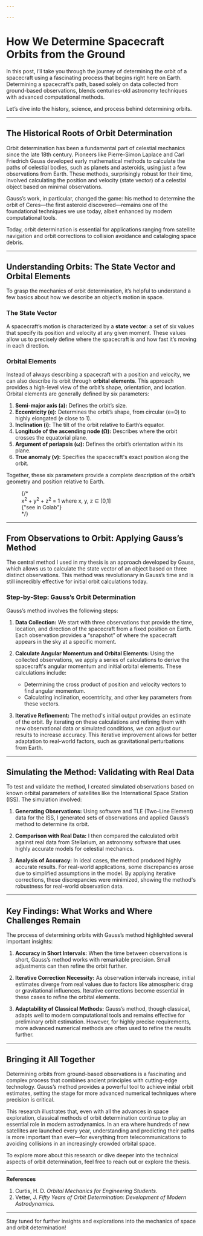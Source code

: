 ```yaml
---

---
```





# How We Determine Spacecraft Orbits from the Ground

In this post, I’ll take you through the journey of determining the orbit of a spacecraft using a fascinating process that begins right here on Earth. Determining a spacecraft's path, based solely on data collected from ground-based observations, blends centuries-old astronomy techniques with advanced computational methods.

Let’s dive into the history, science, and process behind determining orbits.

---

## The Historical Roots of Orbit Determination

Orbit determination has been a fundamental part of celestial mechanics since the late 18th century. Pioneers like Pierre-Simon Laplace and Carl Friedrich Gauss developed early mathematical methods to calculate the paths of celestial bodies, such as planets and asteroids, using just a few observations from Earth. These methods, surprisingly robust for their time, involved calculating the position and velocity (state vector) of a celestial object based on minimal observations.

Gauss’s work, in particular, changed the game: his method to determine the orbit of Ceres—the first asteroid discovered—remains one of the foundational techniques we use today, albeit enhanced by modern computational tools.

Today, orbit determination is essential for applications ranging from satellite navigation and orbit corrections to collision avoidance and cataloging space debris.

---

## Understanding Orbits: The State Vector and Orbital Elements

To grasp the mechanics of orbit determination, it’s helpful to understand a few basics about how we describe an object’s motion in space.

### The State Vector
A spacecraft’s motion is characterized by a **state vector**: a set of six values that specify its position and velocity at any given moment. These values allow us to precisely define where the spacecraft is and how fast it’s moving in each direction.

### Orbital Elements
Instead of always describing a spacecraft with a position and velocity, we can also describe its orbit through **orbital elements**. This approach provides a high-level view of the orbit’s shape, orientation, and location. Orbital elements are generally defined by six parameters:
1. **Semi-major axis (a):** Defines the orbit’s size.
2. **Eccentricity (e):** Determines the orbit’s shape, from circular (e=0) to highly elongated (e close to 1).
3. **Inclination (i):** The tilt of the orbit relative to Earth’s equator.
4. **Longitude of the ascending node (Ω):** Describes where the orbit crosses the equatorial plane.
5. **Argument of periapsis (ω):** Defines the orbit’s orientation within its plane.
6. **True anomaly (ν):** Specifies the spacecraft's exact position along the orbit.

Together, these six parameters provide a complete description of the orbit’s geometry and position relative to Earth.


<figure>
  <OrbitalElementsVisualizer client:visible />
  {/* <figcaption class="mt-px flex items-center justify-between">
    <div>
      x<sup>2</sup> + y<sup>2</sup> + z<sup>2</sup> = 1 where x, y, z ∈ [0,1]
    </div>
    <Link
      href="https://colab.research.google.com/drive/1Zh-qyZW4P42870cfVvdl1D3Xx_U_WH1G?usp=sharing"
      target="_blank"
      rel="noopener noreferrer"
    >
      {"see in Colab"}
    </Link>
  </figcaption> */}
</figure>

---

## From Observations to Orbit: Applying Gauss’s Method

The central method I used in my thesis is an approach developed by Gauss, which allows us to calculate the state vector of an object based on three distinct observations. This method was revolutionary in Gauss’s time and is still incredibly effective for initial orbit calculations today.

### Step-by-Step: Gauss’s Orbit Determination
Gauss’s method involves the following steps:

1. **Data Collection:** We start with three observations that provide the time, location, and direction of the spacecraft from a fixed position on Earth. Each observation provides a “snapshot” of where the spacecraft appears in the sky at a specific moment.

2. **Calculate Angular Momentum and Orbital Elements:** Using the collected observations, we apply a series of calculations to derive the spacecraft's angular momentum and initial orbital elements. These calculations include:
   - Determining the cross product of position and velocity vectors to find angular momentum.
   - Calculating inclination, eccentricity, and other key parameters from these vectors.

3. **Iterative Refinement:** The method's initial output provides an estimate of the orbit. By iterating on these calculations and refining them with new observational data or simulated conditions, we can adjust our results to increase accuracy. This iterative improvement allows for better adaptation to real-world factors, such as gravitational perturbations from Earth.

---

## Simulating the Method: Validating with Real Data

To test and validate the method, I created simulated observations based on known orbital parameters of satellites like the International Space Station (ISS). The simulation involved:

1. **Generating Observations:** Using software and TLE (Two-Line Element) data for the ISS, I generated sets of observations and applied Gauss’s method to determine its orbit.

2. **Comparison with Real Data:** I then compared the calculated orbit against real data from Stellarium, an astronomy software that uses highly accurate models for celestial mechanics.

3. **Analysis of Accuracy:** In ideal cases, the method produced highly accurate results. For real-world applications, some discrepancies arose due to simplified assumptions in the model. By applying iterative corrections, these discrepancies were minimized, showing the method's robustness for real-world observation data.

---

## Key Findings: What Works and Where Challenges Remain

The process of determining orbits with Gauss’s method highlighted several important insights:

1. **Accuracy in Short Intervals:** When the time between observations is short, Gauss’s method works with remarkable precision. Small adjustments can then refine the orbit further.

2. **Iterative Correction Necessity:** As observation intervals increase, initial estimates diverge from real values due to factors like atmospheric drag or gravitational influences. Iterative corrections become essential in these cases to refine the orbital elements.

3. **Adaptability of Classical Methods:** Gauss’s method, though classical, adapts well to modern computational tools and remains effective for preliminary orbit estimation. However, for highly precise requirements, more advanced numerical methods are often used to refine the results further.

---

## Bringing it All Together

Determining orbits from ground-based observations is a fascinating and complex process that combines ancient principles with cutting-edge technology. Gauss’s method provides a powerful tool to achieve initial orbit estimates, setting the stage for more advanced numerical techniques where precision is critical.

This research illustrates that, even with all the advances in space exploration, classical methods of orbit determination continue to play an essential role in modern astrodynamics. In an era where hundreds of new satellites are launched every year, understanding and predicting their paths is more important than ever—for everything from telecommunications to avoiding collisions in an increasingly crowded orbital space.

To explore more about this research or dive deeper into the technical aspects of orbit determination, feel free to reach out or explore the thesis.

---

**References**
1. Curtis, H. D. *Orbital Mechanics for Engineering Students.*
2. Vetter, J. *Fifty Years of Orbit Determination: Development of Modern Astrodynamics.*

---

Stay tuned for further insights and explorations into the mechanics of space and orbit determination!
